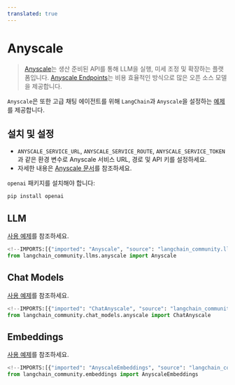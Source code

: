 ```yaml
---
translated: true
---
```


# Anyscale

>[Anyscale](https://www.anyscale.com)는 생산 준비된 API를 통해 LLM을 실행, 미세 조정 및 확장하는 플랫폼입니다.
> [Anyscale Endpoints](https://docs.anyscale.com/endpoints/overview)는 비용 효율적인 방식으로 많은 오픈 소스 모델을 제공합니다.

`Anyscale`은 또한 고급 채팅 에이전트를 위해 `LangChain`과 `Anyscale`을 설정하는 [예제](https://docs.anyscale.com/endpoints/model-serving/examples/langchain-integration)를 제공합니다.

## 설치 및 설정

- `ANYSCALE_SERVICE_URL`, `ANYSCALE_SERVICE_ROUTE`, `ANYSCALE_SERVICE_TOKEN`과 같은 환경 변수로 Anyscale 서비스 URL, 경로 및 API 키를 설정하세요.
- 자세한 내용은 [Anyscale 문서](https://www.anyscale.com/get-started)를 참조하세요.

`openai` 패키지를 설치해야 합니다:

```bash
pip install openai
```

## LLM

[사용 예제](/docs/integrations/llms/anyscale)를 참조하세요.

```python
<!--IMPORTS:[{"imported": "Anyscale", "source": "langchain_community.llms.anyscale", "docs": "https://api.python.langchain.com/en/latest/llms/langchain_community.llms.anyscale.Anyscale.html", "title": "Anyscale"}]-->
from langchain_community.llms.anyscale import Anyscale
```

## Chat Models

[사용 예제](/docs/integrations/chat/anyscale)를 참조하세요.

```python
<!--IMPORTS:[{"imported": "ChatAnyscale", "source": "langchain_community.chat_models.anyscale", "docs": "https://api.python.langchain.com/en/latest/chat_models/langchain_community.chat_models.anyscale.ChatAnyscale.html", "title": "Anyscale"}]-->
from langchain_community.chat_models.anyscale import ChatAnyscale
```

## Embeddings

[사용 예제](/docs/integrations/text_embedding/anyscale)를 참조하세요.

```python
<!--IMPORTS:[{"imported": "AnyscaleEmbeddings", "source": "langchain_community.embeddings", "docs": "https://api.python.langchain.com/en/latest/embeddings/langchain_community.embeddings.anyscale.AnyscaleEmbeddings.html", "title": "Anyscale"}]-->
from langchain_community.embeddings import AnyscaleEmbeddings
```
